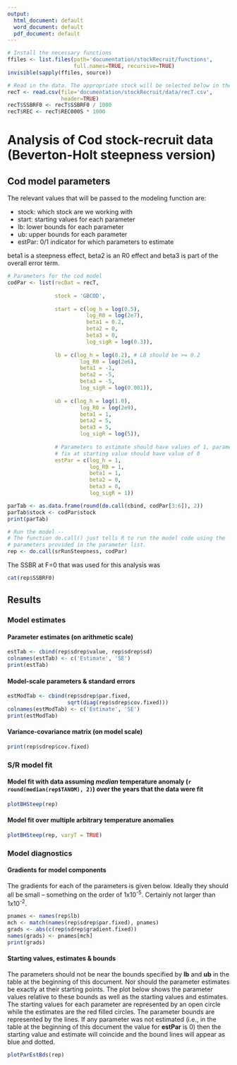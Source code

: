 ```yaml
---
output:
  html_document: default
  word_document: default
  pdf_document: default
---
```


```r
# Install the necessary functions
ffiles <- list.files(path='documentation/stockRecruit/functions', 
                     full.names=TRUE, recursive=TRUE)
invisible(sapply(ffiles, source))

# Read in the data. The appropriate stock will be selected below in the model function.
recT <- read.csv(file='documentation/stockRecruit/data/recT.csv', 
                 header=TRUE)
recT$SSBRF0 <- recT$SSBRF0 / 1000
recT$REC <- recT$REC000S * 1000
```

# Analysis of Cod stock-recruit data (Beverton-Holt steepness version)

## Cod model parameters
The relevant values that will be passed to the modeling function are:

* stock: which stock are we working with
* start: starting values for each parameter
* lb: lower bounds for each parameter
* ub: upper bounds for each parameter
* estPar: 0/1 indicator for which parameters to estimate

beta1 is a steepness effect, beta2 is an R0 effect and beta3 is part of the overall error term.
```r

# Parameters for the cod model
codPar <- list(recDat = recT,
               
               stock = 'GBCOD',
            
               start = c(log_h = log(0.5),
                         log_R0 = log(2e7),
                         beta1 = 0.2,
                         beta2 = 0,
                         beta3 = 0,
                         log_sigR = log(0.3)),
            
               lb = c(log_h = log(0.2), # LB should be >= 0.2
                       log_R0 = log(2e6),
                       beta1 = -1,
                       beta2 = -5,
                       beta3 = -5,
                       log_sigR = log(0.001)),
            
               ub = c(log_h = log(1.0),
                       log_R0 = log(2e9),
                       beta1 = 1,
                       beta2 = 5,
                       beta3 = 5,
                       log_sigR = log(5)),
               
               # Parameters to estimate should have values of 1, parameters to
               # fix at starting value should have value of 0
               estPar = c(log_h = 1, 
                          log_R0 = 1, 
                          beta1 = 1, 
                          beta2 = 0, 
                          beta3 = 0, 
                          log_sigR = 1))

parTab <- as.data.frame(round(do.call(cbind, codPar[3:6]), 2))
parTab$stock <- codPar$stock
print(parTab)

```


```r
# Run the model -- 
# The function do.call() just tells R to run the model code using the 
# parameters provided in the parameter list.
rep <- do.call(srRunSteepness, codPar)
```

The SSBR at F=0 that was used for this analysis was
```R
cat(rep$SSBRF0)
```

## Results

### Model estimates

#### Parameter estimates (on arithmetic scale)
```r
estTab <- cbind(rep$sdrep$value, rep$sdrep$sd)
colnames(estTab) <- c('Estimate', 'SE')
print(estTab)
```

#### Model-scale parameters & standard errors
```r
estModTab <- cbind(rep$sdrep$par.fixed,
                   sqrt(diag(rep$sdrep$cov.fixed)))
colnames(estModTab) <- c('Estimate', 'SE')
print(estModTab)
```

#### Variance-covariance matrix (on model scale)
```r
print(rep$sdrep$cov.fixed)
```

### S/R model fit
#### Model fit with data assuming *median* temperature anomaly (`r round(median(rep$TANOM), 2) `) over the years that the data were fit

```r
plotBHSteep(rep)
```

#### Model fit over multiple arbitrary temperature anomalies
```r
plotBHSteep(rep, varyT = TRUE)
```

### Model diagnostics

#### Gradients for model components
The gradients for each of the parameters is given below. Ideally they should all be small -- something on the order of 1x10^-5^. Certainly not larger than 1x10^-2^.
```r
pnames <- names(rep$lb)
mch <- match(names(rep$sdrep$par.fixed), pnames)
grads <- abs(c(rep$sdrep$gradient.fixed))
names(grads) <- pnames[mch]
print(grads)
```

#### Starting values, estimates & bounds
The parameters should not be near the bounds specified by  **lb** and **ub** in the table at the beginning of this document. Nor should the parameter estimates be exactly at their starting points. The plot below shows the parameter values relative to these bounds as well as the starting values and estimates. The starting values for each parameter are represented by an open circle while the estimates are the red filled circles. The parameter bounds are represented by the lines. If any parameter was not estimated (i.e., in the table at the beginning of this document the value for **estPar** is 0) then the starting value and estimate will coincide and the bound lines will appear as blue and dotted.

```r
plotParEstBds(rep)
```







